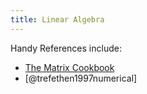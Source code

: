 ```yaml
---
title: Linear Algebra
---
```


Handy References include: 

  * [The Matrix Cookbook](https://www.math.uwaterloo.ca/~hwolkowi/matrixcookbook.pdf)
  * [@trefethen1997numerical]
